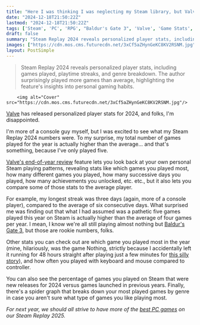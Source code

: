 ```yaml
---
title: "Here I was thinking I was neglecting my Steam library, but Valve's 2024 player stats prove y'all are only playing 4 games a year on average"
date: "2024-12-18T21:50:22Z"
lastmod: "2024-12-18T21:50:22Z"
tags: ['Steam', 'PC', 'RPG', "Baldur's Gate 3", 'Valve', 'Game Stats', 'Steam Replay']
draft: false
summary: "Steam Replay 2024 reveals personalized player stats, including games played, playtime streaks, and genre breakdown.  The author surprisingly played more games than average, highlighting the feature's insights into personal gaming habits."
images: ["https://cdn.mos.cms.futurecdn.net/3xCf5aZHynGeKC8KV2RSNM.jpg"]
layout: PostSimple
---
```

> Steam Replay 2024 reveals personalized player stats, including games played, playtime streaks, and genre breakdown.  The author surprisingly played more games than average, highlighting the feature's insights into personal gaming habits.


        <img alt="Cover" src="https://cdn.mos.cms.futurecdn.net/3xCf5aZHynGeKC8KV2RSNM.jpg"/>
        
[Valve](https://www.gamesradar.com/tag/valve/) has released personalized player stats for 2024, and folks, I'm disappointed.

I'm more of a console guy myself, but I was excited to see what my Steam Replay 2024 numbers were. To my surprise, my total number of games played for the year is actually higher than the average... and that's something, because I've only played five.

[Valve's end-of-year review](https://t.co/8hF6QvSDS8) feature lets you look back at your own personal Steam playing patterns, revealing stats like which games you played most, how many different games you played, how many successive days you played, how many achievements you unlocked, etc. etc., but it also lets you compare some of those stats to the average player.

For example, my longest streak was three days (again, more of a console player), compared to the average of six consecutive days. What surprised me was finding out that what I had assumed was a pathetic five games played this year on Steam is actually higher than the average of four games per year. I mean, I know we're all still playing almost nothing but [Baldur's Gate 3](https://www.gamesradar.com/baldurs-gate-3-guide/), but those are rookie numbers, folks.

Other stats you can check out are which game you played most in the year (mine, hilariously, was the game Nothing, strictly because I accidentally left it running for 48 hours straight after playing just a few minutes for [this silly story](https://www.gamesradar.com/i-played-steams-new-psychological-horror-game-about-doing-nothing-and-all-i-got-was-this-lingering-existential-dread/)), and how often you played with keyboard and mouse compared to controller.

You can also see the percentage of games you played on Steam that were new releases for 2024 versus games launched in previous years. Finally, there's a spider graph that breaks down your most played games by genre in case you aren't sure what type of games you like playing most.

*For next year, we should all strive to have more of the *[<em>best PC games</em>](https://www.gamesradar.com/best-pc-games/)* on our Steam Replay 2025.*
        